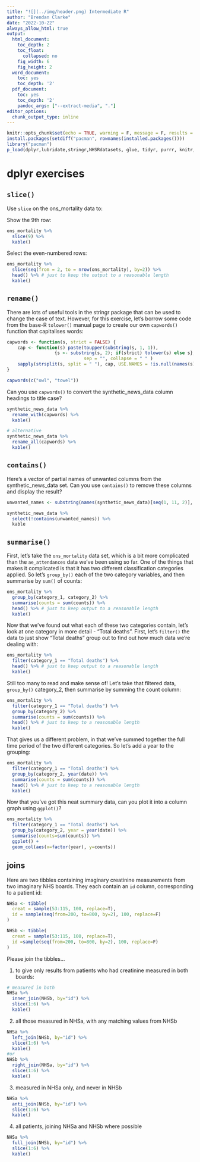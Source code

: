 ---
title: "![](../img/header.png) Intermediate R"
author: "Brendan Clarke"
date: "2022-10-22"
always_allow_html: true
output:
  html_document: 
    toc_depth: 2
    toc_float:
      collapsed: no
    fig_width: 6
    fig_height: 2
  word_document:
    toc: yes
    toc_depth: '2'
  pdf_document:
    toc: yes
    toc_depth: '2'
    pandoc_args: ["--extract-media", "."]
editor_options: 
  chunk_output_type: inline
---
```{r setup, include=FALSE}
knitr::opts_chunk$set(echo = TRUE, warning = F, message = F, results = 'asis')
install.packages(setdiff("pacman", rownames(installed.packages())))
library("pacman")
p_load(dplyr,lubridate,stringr,NHSRdatasets, glue, tidyr, purrr, knitr, ggplot2)
```

# dplyr exercises {.tabset}

## `slice()`
Use `slice` on the ons_mortality data to:

Show the 9th row:
```{r}
ons_mortality %>%
  slice(9) %>%
  kable()
```

Select the even-numbered rows:
```{r results='asis'}
ons_mortality %>%
  slice(seq(from = 2, to = nrow(ons_mortality), by=2)) %>%
  head() %>% # just to keep the output to a reasonable length
  kable()
```

## `rename()`

There are lots of useful tools in the stringr package that can be used to change the case of text. However, for this exercise, let's borrow some code from the base-R `tolower()` manual page to create our own `capwords()` function that capitalises words:

```{r results='markup'}
capwords <- function(s, strict = FALSE) {
    cap <- function(s) paste(toupper(substring(s, 1, 1)),
                  {s <- substring(s, 2); if(strict) tolower(s) else s},
                             sep = "", collapse = " " )
    sapply(strsplit(s, split = " "), cap, USE.NAMES = !is.null(names(s)))
}

capwords(c("owl", "towel"))
```

Can you use `capwords()` to convert the synthetic_news_data column headings to title case?

```{r}
synthetic_news_data %>%
  rename_with(capwords) %>%
  kable()

# alternative
synthetic_news_data %>%
  rename_all(capwords) %>%
  kable()
```

## `contains()`

Here's a vector of partial names of unwanted columns from the synthetic_news_data set. Can you use `contains()` to remove these columns and display the result?

```{r}
unwanted_names <- substring(names(synthetic_news_data)[seq(1, 11, 2)], 1, 2)

synthetic_news_data %>%
  select(!contains(unwanted_names)) %>%
  kable
```
## `summarise()`

First, let's take the `ons_mortality` data set, which is a bit more complicated than the `ae_attendances` data we've been using so far. One of the things that makes it complicated is that it has two different classification categories applied. So let's `group_by()` each of the two category variables, and then summarise by `sum()` of counts:

```{r}
ons_mortality %>%
  group_by(category_1, category_2) %>%
  summarise(counts = sum(counts)) %>%
  head() %>% # just to keep output to a reasonable length
  kable()
```

Now that we've found out what each of these two categories contain, let's look at one category in more detail - "Total deaths". First, let's `filter()` the data to just show "Total deaths" group out to find out how much data we're dealing with:

```{r}
ons_mortality %>%
  filter(category_1 == "Total deaths") %>%
  head() %>% # just to keep output to a reasonable length
  kable()
```

Still too many to read and make sense of! Let's take that filtered data, `group_by()` category_2, then summarise by summing the count column:

```{r}
ons_mortality %>%
  filter(category_1 == "Total deaths") %>%
  group_by(category_2) %>%
  summarise(counts = sum(counts)) %>%
  head() %>% # just to keep to a reasonable length
  kable()
```

That gives us a different problem, in that we've summed together the full time period of the two different categories. So let's add a year to the grouping:

```{r}
ons_mortality %>%
  filter(category_1 == "Total deaths") %>%
  group_by(category_2, year(date)) %>%
  summarise(counts = sum(counts)) %>%
  head() %>% # just to keep to a reasonable length
  kable()
```

Now that you've got this neat summary data, can you plot it into a column graph using `ggplot()`?

```{r}
ons_mortality %>%
  filter(category_1 == "Total deaths") %>%
  group_by(category_2, year = year(date)) %>%
  summarise(counts=sum(counts)) %>%
  ggplot() +
  geom_col(aes(x=factor(year), y=counts))
```

## joins

Here are two tibbles containing imaginary creatinine measurements from two imaginary NHS boards. They each contain an `id` column, corresponding to a patient id:
```{r}
NHSa <- tibble(
  creat = sample(53:115, 100, replace=T),
  id = sample(seq(from=200, to=800, by=2), 100, replace=F)
)

NHSb <- tibble(
  creat = sample(53:115, 100, replace=T),
  id =sample(seq(from=200, to=800, by=2), 100, replace=F)
)
```

Please join the tibbles...

1. to give only results from patients who had creatinine measured in both boards:
```{r}
# measured in both
NHSa %>%
  inner_join(NHSb, by="id") %>%
  slice(1:6) %>%
  kable()
```

2. all those measured in NHSa, with any matching values from NHSb
```{r}
NHSa %>%
  left_join(NHSb, by="id") %>%
  slice(1:6) %>%
  kable()
#or 
NHSb %>%
  right_join(NHSa, by="id") %>%
  slice(1:6) %>%
  kable()
```

3. measured in NHSa only, and never in NHSb
```{r}
NHSa %>%
  anti_join(NHSb, by="id") %>%
  slice(1:6) %>%
  kable()
```

4. all patients, joining NHSa and NHSb where possible
```{r}
NHSa %>%
  full_join(NHSb, by="id") %>%
  slice(1:6) %>%
  kable()
```

